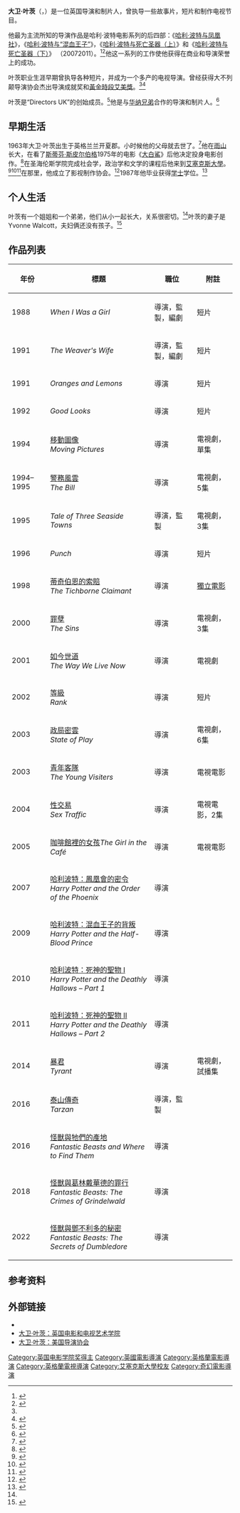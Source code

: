 {{noteTA
|T=zh-hk:大衛·葉斯;zh-tw:大衛·葉慈;zh-cn:大卫·叶茨;
|G1=哈利波特
|G2=Movie
|1=zh-cn:斯蒂芬·斯皮尔伯格;zh-hk:史提芬·史匹堡;zh-tw:史蒂芬·史匹柏;
|2=zh-hk:葉斯;zh-tw:葉慈;zh-cn:叶茨;
}}
{{藝人
| type            = 導演
| name            = 大衛·葉斯<br />David Yates
| image           = David Yates by Gage Skidmore.jpg
| imagesize       =
| caption         = 2016年，葉斯在[[聖地亞哥國際動漫展|聖地亞哥國際動漫展]]上
| birth_name      =
| birth_date      = {{birth date and age|1963|10|8}}
| birth_place     = {{GBR}}[[默西赛德郡|默西赛德郡]]圣海伦斯<ref name="IMDBDavidYatesBio">{{Cite news|url=http://www.imdb.com/name/nm0946734/|title=David Yates Biography|publisher=IMDb|accessdate=2013-04-10|archive-date=2014-07-28|archive-url=https://web.archive.org/web/20140728065429/http://www.imdb.com/name/nm0946734/|dead-url=no}}</ref><ref name="DavidYatesEarlyLifeBAFTA"/>
| residence       =
| nationality     =
| death_date      =
| death_place     =
| occupation      = 导演，制片人
| years_active    = 1988年至今
| spouse          = Yvonne Walcott
| awards          =
}}
{{中文譯名
| english   = David Yates
| putonghua = 大卫·叶茨
| taiwan    = 大衛·葉慈
| hongkong  = 大衛·葉斯
}}
'''大卫·叶茨'''（{{lang-en|'''David Yates'''}}，{{bd|1963年|10月8日|catIdx=Y}}）是一位英国导演和制片人，曾执导一些故事片，短片和制作电视节目。

他最为主流所知的导演作品是哈利·波特电影系列的后四部：《[[哈利波特：鳳凰會的密令_(電影)|哈利·波特与凤凰社]]》，《[[哈利波特：混血王子的背叛_(電影)|哈利·波特与“混血王子”]]》，《[[哈利·波特与死亡圣器（上）|哈利·波特与死亡圣器（上）]]》和《[[哈利·波特与死亡圣器（下）|哈利·波特与死亡圣器（下）]]》 （2007{{ndash}}2011）。<ref name="DGA-DavidYatesDirectorProfile">{{Cite news |url=http://www.dga.org/Craft/DGAQ/All-Articles/1001-Spring-2010/Profile-David-Yates.aspx |title=The Wizard Behind the Camera |author=Andrew Pulver |publisher=DGA Quarterly, Directors Guild of America |accessdate=2011-03-04 |archive-date=2019-09-21 |archive-url=https://web.archive.org/web/20190921103705/http://www.dga.org/Craft/DGAQ/All-Articles/1001-Spring-2010/Profile-David-Yates.aspx |dead-url=no }}</ref><ref name="BAFTABritannia">{{cite news |url=http://losangeles.broadwayworld.com/article/BAFTA-Honors-John-Lasseter-and-David-Yates-1130-20110628 |title=BAFTA Honors John Lasseter and David Yates 11/30 |publisher=Broadway World (Los Angeles) |date=2011-06-28 |accessdate=2011-06-28 |quote=The worldwide success of Mr. Lasseter for Walt Disney and Pixar Animation Studios and Mr. Yates' contribution to the final four parts of the ‘Harry Potter' franchise makes them global wizards in their own right, and are delighted to honor these remarkable filmmakers with this year's Britannia Award. |archive-date=2012-11-07 |archive-url=https://web.archive.org/web/20121107140250/http://losangeles.broadwayworld.com/article/BAFTA-Honors-John-Lasseter-and-David-Yates-1130-20110628 |dead-url=yes }}</ref>他这一系列的工作使他获得在商业和导演荣誉上的成功。

叶茨职业生涯早期曾执导各种短片，并成为一个多产的电视导演。曾经获得大不列颠导演协会杰出导演成就奖和[[黃金時段艾美獎|黃金時段艾美獎]]。<ref name="DGA-DavidYatesDirectorProfile"/><ref name="VirginMedia-DavidYates">{{cite news |url=http://www.virginmedia.com/movies/movieextras/top10s/potter-hbp-rumours.php |title=Ten Harry Potter and the Half-Blood Prince facts |publisher=Virgin Media |accessdate=2011-04-19 |quote=Director David Yates, one of British TV's most respected director (thanks to the drama series State Of Play)... |archive-date=2011-05-03 |archive-url=https://web.archive.org/web/20110503180756/http://www.virginmedia.com/movies/movieextras/top10s/potter-hbp-rumours.php |dead-url=no }}</ref>

叶茨是“Directors UK”的创始成员。<ref>{{cite news |url=http://www.independent.co.uk/news/media/inside-story-in-the-right-direction--the-cream-of-britains-television-directing-talent-848048.html |title=Inside Story: In the right direction – the cream of Britain's television directing talent |work=[[The_Independent|The Independent]] |date=2008-06-16 |accessdate=2011-08-03 |location=London |archive-date=2012-08-08 |archive-url=https://web.archive.org/web/20120808184515/http://www.independent.co.uk/news/media/inside-story-in-the-right-direction--the-cream-of-britains-television-directing-talent-848048.html |dead-url=no }}</ref>他是与[[华纳兄弟|华纳兄弟]]合作的导演和制片人。<ref>{{cite news|url=http://www.variety.com/article/VR1118053263.html |title=David Yates inks first-look deal with Warner Bros. |work=Variety.com |date=2012-04-27 |accessdate=2012-04-28}}</ref>

==早期生活==
1963年大卫·叶茨出生于英格兰兰开夏郡。小时候他的父母就去世了。<ref name="DavidYatesCollider2011">{{cite news |url=http://collider.com/david-yates-interview-harry-potter-deathly-hallows-part-2/101507/?replytocom=155909#respond |title=Exclusive: Director David Yates Talks HARRY POTTER AND THE DEATHLY HALLOWS – PART 2, Deleted Scenes, Future Projects, and More |work=Collider.com |date=2011-07-10 |accessdate=2011-07-11 |archive-date=2011-07-17 |archive-url=https://web.archive.org/web/20110717212414/http://collider.com/david-yates-interview-harry-potter-deathly-hallows-part-2/101507/?replytocom=155909#respond |dead-url=no }}</ref>他在[[雨山_(英國)|雨山]]长大，在看了[[斯蒂芬·斯皮尔伯格|斯蒂芬·斯皮尔伯格]]1975年的电影《[[大白鯊_(電影)|大白鯊]]》后他决定投身电影创作。<ref name="DavidYatesEarlyLifeBAFTA">{{Cite news |url=http://www.sthelensstar.co.uk/news/8850608.Yates_enjoys_Harry_Potter_BAFTA_honour/ |title=St Helens-born David Yates enjoys Harry Potter BAFTA honour |work=St Helens Star |date=2011-02-13 |accessdate=2011-03-11 |archive-date=2011-07-23 |archive-url=https://web.archive.org/web/20110723033032/http://www.sthelensstar.co.uk/news/8850608.Yates_enjoys_Harry_Potter_BAFTA_honour/ |dead-url=yes }}</ref>在圣海伦斯学院完成社会学，政治学和文学的课程后他来到[[艾塞克斯大學|艾塞克斯大學]]。<ref name="Yahoo!Movies-DavidYatesBio">{{Cite news |url=http://movies.yahoo.com/movie/contributor/1807432789/bio |title=David Yates Biography |publisher=Yahoo! Movies |accessdate=2011-03-04 |archive-date=2009-01-12 |archive-url=https://web.archive.org/web/20090112190446/http://movies.yahoo.com/movie/contributor/1807432789/bio |dead-url=no }}</ref><ref>{{Cite news |url=http://www.sthelensreporter.co.uk/news/local/harry_potter_director_celebrates_box_office_smash_1_734230 |title=Harry Potter director celebrates box office smash |work=St Helens Reporter |date=2009-08-03 |accessdate=2011-03-11 |archive-url=https://web.archive.org/web/20110723032823/http://www.sthelensreporter.co.uk/news/local/harry_potter_director_celebrates_box_office_smash_1_734230 |archive-date=2011-07-23 |dead-url=yes }}</ref><ref name="David Yates Casarotto">{{cite news |url=http://www.casarotto.co.uk/assets/x/51023.pdf |title=David Yates |accessdate=2011-08-16 |deadurl=yes |archiveurl=https://web.archive.org/web/20110807145401/http://www.casarotto.co.uk/assets/x/51023.pdf |archivedate=2011-08-07 }}</ref>在那里，他成立了影视制作协会。<ref>{{cite news |url=http://www.echo-news.co.uk/echofeatures/9835286.Directing_Harry_Potter_was_magic/ |title=Directing Harry Potter was Magic |work=Echo News |date=2012-07-26 |accessdate=2012-09-23 |deadurl=yes |archiveurl=https://web.archive.org/web/20120727123019/http://www.echo-news.co.uk/echofeatures/9835286.Directing_Harry_Potter_was_magic/ |archivedate=2012-07-27 }}</ref>1987年他毕业获得[[文学士|学士]]学位。<ref>{{cite web |url=http://www.essex.ac.uk/news/event.aspx?e_id=4262 |title=Harry Potter director and Arctic explorer honoured at Graduation 2012 |work=University of Essex |date=2012-07-17 |accessdate=2012-09-23 |deadurl=yes |archiveurl=https://web.archive.org/web/20130125213452/http://www.essex.ac.uk/news/event.aspx?e_id=4262 |archivedate=2013-01-25 }}</ref>

== 个人生活 ==
叶茨有一个姐姐和一个弟弟，他们从小一起长大，关系很密切。<ref name="DavidYatesCollider2011"/>叶茨的妻子是Yvonne Walcott，夫妇俩还没有孩子。<ref>{{Cite news |url=http://www.mirrorfootball.co.uk/news/Theo-Walcott-s-girlfriend-Mel-Slade-to-star-in-next-Harry-Potter-film-article35221.html |title=Theo Walcott's girlfriend Mel Slade to star in next Harry Potter film |work=The Daily Mirror |location=UK |date=2009-03-01 |accessdate=2011-03-04 |quote=Her cameo appearance came about through Theo's aunt Yvonne, whose partner, David Yates, is the director of the movie. |archive-date=2014-03-18 |archive-url=https://web.archive.org/web/20140318104211/http://www.mirrorfootball.co.uk/news/Theo-Walcott-s-girlfriend-Mel-Slade-to-star-in-next-Harry-Potter-film-article35221.html |dead-url=no }}</ref>

== 作品列表 ==
{| class="wikitable"
|- style="background:#b0c4de; text-align:center;"
! 年份
! 標題
! 職位
! 附註
|-
| 1988
| ''When I Was a Girl''
| 導演，監製，編劇
| 短片
|-
| 1991
| ''The Weaver's Wife''
| 導演，監製，編劇
| 短片
|-
| 1991
| ''Oranges and Lemons''
| 導演
| 短片
|-
| 1992
| ''Good Looks''
| 導演
| 短片
|-
| 1994
| [[移動圖像|移動圖像]]<br>''Moving Pictures''
| 導演
| 電視劇，單集
|-
|1994–1995
| [[警務風雲|警務風雲]]<br>''The Bill''
| 導演
| 電視劇，5集
|-
| 1995
| ''Tale of Three Seaside Towns''
| 導演，監製
| 電視劇，3集
|-
| 1996
| ''Punch''
| 導演
| 短片
|-
| 1998
| [[蒂奇伯恩的索賠|蒂奇伯恩的索賠]]<br>''The Tichborne Claimant''
| 導演
| [[獨立電影|獨立電影]]
|-
| 2000
| [[罪孽_(電視劇)|罪孽]]<br>''The Sins''
| 導演
| 電視劇，3集
|-
| 2001
| [[如今世道|如今世道]]<br>''The Way We Live Now''
| 導演
| 電視劇
|-
| 2002
| [[等級_(電影)|等級]]<br>''Rank''
| 導演
| 短片
|-
| 2003
| [[政局密雲|政局密雲]]<br>''State of Play''
| 導演
| 電視劇，6集
|-
| 2003
| [[青年客隊|青年客隊]]<br>''The Young Visiters''
| 導演
| 電視電影
|-
| 2004
| [[性交易_(電影)|性交易]]<br>''Sex Traffic''
| 導演
| 電視電影，2集
|-
| 2005
| [[咖啡館裡的女孩|咖啡館裡的女孩]]''The Girl in the Café''
| 導演
| 電視電影
|-
| 2007
| [[哈利波特：鳳凰會的密令_(電影)|哈利波特：鳳凰會的密令]]<br>''Harry Potter and the Order of the Phoenix''
| 導演
| 
|-
| 2009
| [[哈利波特：混血王子的背叛_(電影)|哈利波特：混血王子的背叛]]<br>''Harry Potter and the Half-Blood Prince''
| 導演
| 
|-
| 2010
| [[哈利波特－死神的聖物1|哈利波特：死神的聖物 I]]<br>''Harry Potter and the Deathly Hallows – Part 1''
| 導演
| 
|-
| 2011
| [[哈利波特－死神的聖物2|哈利波特：死神的聖物 II]]<br>''Harry Potter and the Deathly Hallows – Part 2''
| 導演
| 
|-
| 2014
| [[暴君_(電視劇)|暴君]]<br>''Tyrant''
| 導演
| 電視劇，試播集
|-
| 2016
| [[泰山傳奇_(電影)|泰山傳奇]]<br>''Tarzan''
| 導演，監製
| 
|-
|2016
| [[怪獸與牠們的產地_(電影)|怪獸與牠們的產地]]<br>''Fantastic Beasts and Where to Find Them''
| 導演
| 
|-
|2018
| [[怪獸與葛林戴華德的罪行|怪獸與葛林戴華德的罪行]]<br>''Fantastic Beasts: The Crimes of Grindelwald''
| 導演
|
|-
|2022
| [[怪獸與鄧不利多的秘密|怪獸與鄧不利多的秘密]]<br>''Fantastic Beasts: The Secrets of Dumbledore''
| 導演
| 
|}

== 参考资料 ==
{{Reflist|2}}

==外部链接==
{{Commons category|David Yates}}
*{{IMDb name|0946734}}
*[http://www.bafta.org/losangeles/news/david-yates,1905,BA.html 大卫·叶茨：英国电影和电视艺术学院] {{Wayback|url=http://www.bafta.org/losangeles/news/david-yates,1905,BA.html |date=20131227035746 }}
*[http://www.dga.org/The-Guild/Members/Profile.aspx?mid=fk1mYpRzTf4%3d 大卫·叶茨：美国导演协会] {{Wayback|url=http://www.dga.org/The-Guild/Members/Profile.aspx?mid=fk1mYpRzTf4%3d |date=20191207102933 }}

{{S-start}}
{{Succession box|before=[[邁克·紐維爾|邁克·紐維爾]]|title=哈利·波特系列电影导演|years=[[哈利波特：鳳凰會的密令_(電影)|2007]]–[[哈利·波特与死亡圣器（下）|2011]]|after=完结}}
{{S-end}}

{{David Yates}}
{{大不列颠奖}}
{{帝國獎最佳導演獎}}
{{Authority control}}
{{DEFAULTSORT:Yates, David}}
[[Category:英国电影学院奖得主|Category:英国电影学院奖得主]]
[[Category:英國電影導演|Category:英國電影導演]]
[[Category:英格蘭電影導演|Category:英格蘭電影導演]]
[[Category:英格蘭電視導演|Category:英格蘭電視導演]]
[[Category:艾塞克斯大學校友|Category:艾塞克斯大學校友]]
[[Category:奇幻電影導演|Category:奇幻電影導演]]